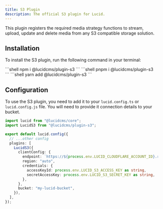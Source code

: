 ```yaml
---
title: S3 Plugin
description: The official S3 plugin for Lucid.
---
```



This plugin registers the required media strategy functions to stream, upload, update and delete media from any S3 compatible storage solution.

## Installation

To install the S3 plugin, run the following command in your terminal:

<PackageManagerTabs>
    <Fragment slot="npm">
        ```shell 
        npm i @lucidcms/plugin-s3
        ```
    </Fragment>
    <Fragment slot="pnpm">
        ```shell 
        pnpm i @lucidcms/plugin-s3
        ```
    </Fragment>
    <Fragment slot="yarn">
        ```shell 
        yarn add @lucidcms/plugin-s3
        ```
    </Fragment>
</PackageManagerTabs>

## Configuration

To use the S3 plugin, you need to add it to your `lucid.config.ts` or `lucid.config.js` file. You will need to provide it connection details to your bucket.

```ts title="lucid.config.ts"
import lucid from "@lucidcms/core";
import LucidS3 from "@lucidcms/plugin-s3";

export default lucid.config({
  // ...other config
  plugins: [
    LucidS3({
      clientConfig: {
        endpoint: `https://${process.env.LUCID_CLOUDFLARE_ACCOUNT_ID}.r2.cloudflarestorage.com`,
        region: "auto",
        credentials: {
          accessKeyId: process.env.LUCID_S3_ACCESS_KEY as string,
          secretAccessKey: process.env.LUCID_S3_SECRET_KEY as string,
        },
      },
      bucket: "my-lucid-bucket",
    }),
  ],
});
```
